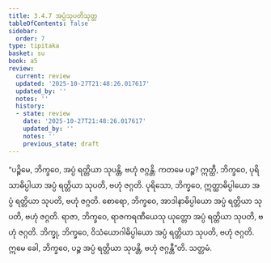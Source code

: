 ```yaml
---
title: 3.4.7 အပ္ပံသုပတိသုတ္တ
tableOfContents: false
sidebar:
  order: 7
type: tipitaka
basket: su
book: a5
review:
  current: review
  updated: '2025-10-27T21:48:26.017617'
  updated_by: ''
  notes: ''
  history:
  - state: review
    date: '2025-10-27T21:48:26.017617'
    updated_by: ''
    notes: ''
    previous_state: draft
---
```



<ReviewStatus review={frontmatter.review} showDetails={true} />

<HypothesisAnnotation frontmatter={frontmatter} />

<DynamicBreadcrumb />

<Division number="137" book="a5" e="ch" v="16" p="138">

<Paragraph number="764" book="a5">
“ပဉ္စိမေ, ဘိက္ခဝေ, အပ္ပံ ရတ္တိယာ သုပန္တိ, ဗဟုံ ဇဂ္ဂန္တိ. ကတမေ ပဉ္စ? ဣတ္ထီ, ဘိက္ခဝေ, ပုရိသာဓိပ္ပါယာ အပ္ပံ ရတ္တိယာ သုပတိ, ဗဟုံ ဇဂ္ဂတိ. ပုရိသော, ဘိက္ခဝေ, ဣတ္ထာဓိပ္ပါယော အပ္ပံ ရတ္တိယာ သုပတိ, ဗဟုံ ဇဂ္ဂတိ. စောရော, ဘိက္ခဝေ, အာဒါနာဓိပ္ပါယော အပ္ပံ ရတ္တိယာ သုပတိ, ဗဟုံ ဇဂ္ဂတိ. ရာဇာ, ဘိက္ခဝေ, ရာဇကရဏီယေသု ယုတ္တော အပ္ပံ ရတ္တိယာ သုပတိ, ဗဟုံ ဇဂ္ဂတိ. ဘိက္ခု, ဘိက္ခဝေ, ဝိသံယောဂါဓိပ္ပါယော အပ္ပံ ရတ္တိယာ သုပတိ, ဗဟုံ ဇဂ္ဂတိ. ဣမေ ခေါ, ဘိက္ခဝေ, ပဉ္စ အပ္ပံ ရတ္တိယာ သုပန္တိ, ဗဟုံ ဇဂ္ဂန္တီ”တိ.

</Paragraph>
</Division>

<Paragraph number="765" type="center" book="a5">
သတ္တမံ.
</Paragraph>